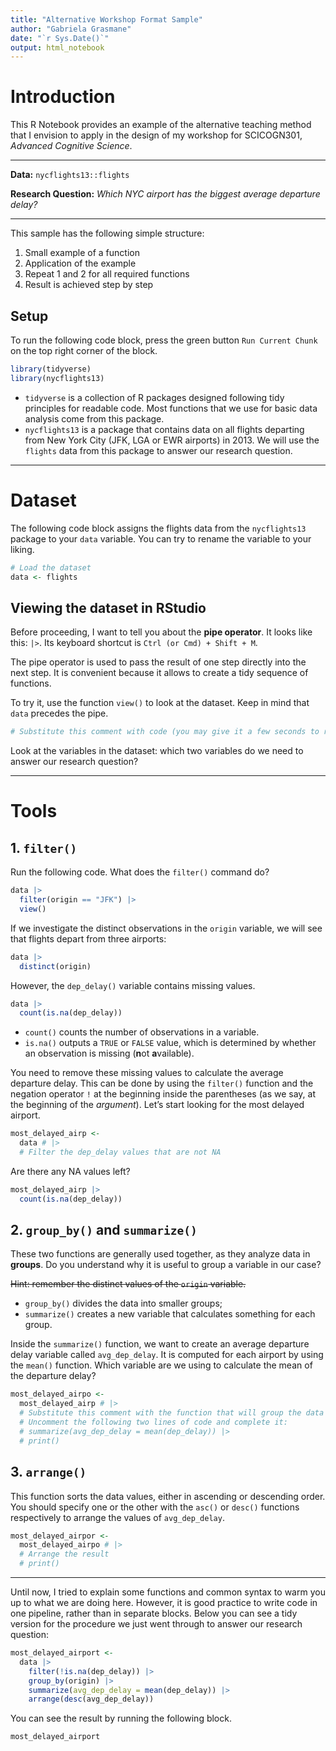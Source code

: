 ```yaml
---
title: "Alternative Workshop Format Sample"
author: "Gabriela Grasmane"
date: "`r Sys.Date()`"
output: html_notebook
---
```


# Introduction

This R Notebook provides an example of the alternative teaching method that I envision to apply in the design of my workshop for SCICOGN301, *Advanced Cognitive Science*.

------------------------------------------------------------------------

**Data:** `nycflights13::flights`

**Research Question:** *Which NYC airport has the biggest average departure delay?*

------------------------------------------------------------------------

This sample has the following simple structure:

1.  Small example of a function
2.  Application of the example
3.  Repeat 1 and 2 for all required functions
4.  Result is achieved step by step

## Setup

To run the following code block, press the green button `Run Current Chunk` on the top right corner of the block.

```r
library(tidyverse)
library(nycflights13)
```

-   `tidyverse` is a collection of R packages designed following tidy principles for readable code. Most functions that we use for basic data analysis come from this package.
-   `nycflights13` is a package that contains data on all flights departing from New York City (JFK, LGA or EWR airports) in 2013. We will use the `flights` data from this package to answer our research question.

------------------------------------------------------------------------

# Dataset

The following code block assigns the flights data from the `nycflights13` package to your `data` variable. You can try to rename the variable to your liking.

```r
# Load the dataset
data <- flights
```

## Viewing the dataset in RStudio

Before proceeding, I want to tell you about the **pipe operator**. It looks like this: `|>`. Its keyboard shortcut is `Ctrl (or Cmd) + Shift + M`.

The pipe operator is used to pass the result of one step directly into the next step. It is convenient because it allows to create a tidy sequence of functions.

To try it, use the function `view()` to look at the dataset. Keep in mind that `data` precedes the pipe.

```r
# Substitute this comment with code (you may give it a few seconds to run)
```

Look at the variables in the dataset: which two variables do we need to answer our research question?

------------------------------------------------------------------------

# Tools

## 1. `filter()`

Run the following code. What does the `filter()` command do?

```r
data |> 
  filter(origin == "JFK") |> 
  view()
```

If we investigate the distinct observations in the `origin` variable, we will see that flights depart from three airports:

```r
data |> 
  distinct(origin)
```

However, the `dep_delay()` variable contains missing values.

```r
data |> 
  count(is.na(dep_delay))
```

-   `count()` counts the number of observations in a variable.
-   `is.na()` outputs a `TRUE` or `FALSE` value, which is determined by whether an observation is missing (**n**ot **a**vailable).

You need to remove these missing values to calculate the average departure delay. This can be done by using the `filter()` function and the negation operator `!` at the beginning inside the parentheses (as we say, at the beginning of the *argument*). Let's start looking for the most delayed airport.

```r
most_delayed_airp <- 
  data # |> 
  # Filter the dep_delay values that are not NA
```

Are there any NA values left?

```r
most_delayed_airp |> 
  count(is.na(dep_delay))
```

## 2. `group_by()` and `summarize()`

These two functions are generally used together, as they analyze data in **groups**. Do you understand why it is useful to group a variable in our case?

~~Hint: remember the distinct values of the `origin` variable.~~

-   `group_by()` divides the data into smaller groups;
-   `summarize()` creates a new variable that calculates something for each group.

Inside the `summarize()` function, we want to create an average departure delay variable called `avg_dep_delay`. It is computed for each airport by using the `mean()` function. Which variable are we using to calculate the mean of the departure delay?

```r
most_delayed_airpo <- 
  most_delayed_airp # |> 
  # Substitute this comment with the function that will group the data
  # Uncomment the following two lines of code and complete it:
  # summarize(avg_dep_delay = mean(dep_delay)) |> 
  # print()
```

## 3. `arrange()`

This function sorts the data values, either in ascending or descending order. You should specify one or the other with the `asc()` or `desc()` functions respectively to arrange the values of `avg_dep_delay`.

```r
most_delayed_airpor <- 
  most_delayed_airpo # |> 
  # Arrange the result
  # print()
```

------------------------------------------------------------------------

Until now, I tried to explain some functions and common syntax to warm you up to what we are doing here. However, it is good practice to write code in one pipeline, rather than in separate blocks. Below you can see a tidy version for the procedure we just went through to answer our research question:

```r
most_delayed_airport <- 
  data |> 
    filter(!is.na(dep_delay)) |> 
    group_by(origin) |> 
    summarize(avg_dep_delay = mean(dep_delay)) |> 
    arrange(desc(avg_dep_delay))
```

You can see the result by running the following block.

```r
most_delayed_airport
```
